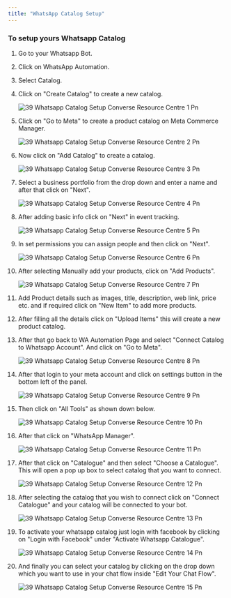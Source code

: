 ```yaml
---
title: "WhatsApp Catalog Setup"
---
```


### **To setup yours Whatsapp Catalog**

 1. Go to your Whatsapp Bot.
 2. Click on WhatsApp Automation.
 3. Select Catalog.
 4. Click on "Create Catalog" to create a new catalog.

    ![39 Whatsapp Catalog Setup  Converse Resource Centre 1 Pn](/images/how-botpenguin-works/whatsapp-catalog-setup/39.whatsapp_catalog_setup__Converse_resource_centre-1.png)
 5. Click on "Go to Meta" to create a product catalog on Meta Commerce Manager.

    ![39 Whatsapp Catalog Setup  Converse Resource Centre 2 Pn](/images/how-botpenguin-works/whatsapp-catalog-setup/39.whatsapp_catalog_setup__Converse_resource_centre-2.png)
 6. Now click on "Add Catalog" to create a catalog.

    ![39 Whatsapp Catalog Setup  Converse Resource Centre 3 Pn](/images/how-botpenguin-works/whatsapp-catalog-setup/39.whatsapp_catalog_setup__Converse_resource_centre-3.png)
 7. Select a business portfolio from the drop down and enter a name and after that click on "Next".

    ![39 Whatsapp Catalog Setup  Converse Resource Centre 4 Pn](/images/how-botpenguin-works/whatsapp-catalog-setup/39.whatsapp_catalog_setup__Converse_resource_centre-4.png)
 8. After adding basic info click on "Next" in event tracking.

    ![39 Whatsapp Catalog Setup  Converse Resource Centre 5 Pn](/images/how-botpenguin-works/whatsapp-catalog-setup/39.whatsapp_catalog_setup__Converse_resource_centre-5.png)
 9. In set permissions you can assign people and then click on "Next".

    ![39 Whatsapp Catalog Setup  Converse Resource Centre 6 Pn](/images/how-botpenguin-works/whatsapp-catalog-setup/39.whatsapp_catalog_setup__Converse_resource_centre-6.png)
10. After selecting Manually add your products, click on "Add Products".

    ![39 Whatsapp Catalog Setup  Converse Resource Centre 7 Pn](/images/how-botpenguin-works/whatsapp-catalog-setup/39.whatsapp_catalog_setup__Converse_resource_centre-7.png)
11. Add Product details such as images, title, description, web link, price etc. and if required click on "New Item" to add more products.
12. After filling all the details click on "Upload Items" this will create a new product catalog.
13. After that go back to WA Automation Page and select "Connect Catalog to Whatsapp Account". And click on "Go to Meta".

    ![39 Whatsapp Catalog Setup  Converse Resource Centre 8 Pn](/images/how-botpenguin-works/whatsapp-catalog-setup/39.whatsapp_catalog_setup__Converse_resource_centre-8.png)
14. After that login to your meta account and click on settings button in the bottom left of the panel.

    ![39 Whatsapp Catalog Setup  Converse Resource Centre 9 Pn](/images/how-botpenguin-works/whatsapp-catalog-setup/39.whatsapp_catalog_setup__Converse_resource_centre-9.png)
15. Then click on "All Tools" as shown down below.

    ![39 Whatsapp Catalog Setup  Converse Resource Centre 10 Pn](/images/how-botpenguin-works/whatsapp-catalog-setup/39.whatsapp_catalog_setup__Converse_resource_centre-10.png)
16. After that click on "WhatsApp Manager".

    ![39 Whatsapp Catalog Setup  Converse Resource Centre 11 Pn](/images/how-botpenguin-works/whatsapp-catalog-setup/39.whatsapp_catalog_setup__Converse_resource_centre-11.png)
17. After that click on "Catalogue" and then select "Choose a Catalogue". This will open a pop up box to select catalog that you want to connect.

    ![39 Whatsapp Catalog Setup  Converse Resource Centre 12 Pn](/images/how-botpenguin-works/whatsapp-catalog-setup/39.whatsapp_catalog_setup__Converse_resource_centre-12.png)
18. After selecting the catalog that you wish to connect click on "Connect Catalogue" and your catalog will be connected to your bot.

    ![39 Whatsapp Catalog Setup  Converse Resource Centre 13 Pn](/images/how-botpenguin-works/whatsapp-catalog-setup/39.whatsapp_catalog_setup__Converse_resource_centre-13.png)
19. To activate your whatsapp catalog just login with facebook by clicking on "Login with Facebook" under "Activate Whatsapp Catalogue".

    ![39 Whatsapp Catalog Setup  Converse Resource Centre 14 Pn](/images/how-botpenguin-works/whatsapp-catalog-setup/39.whatsapp_catalog_setup__Converse_resource_centre-14.png)
20. And finally you can select your catalog by clicking on the drop down which you want to use in your chat flow inside "Edit Your Chat Flow".

    ![39 Whatsapp Catalog Setup  Converse Resource Centre 15 Pn](/images/how-botpenguin-works/whatsapp-catalog-setup/39.whatsapp_catalog_setup__Converse_resource_centre-15.png)